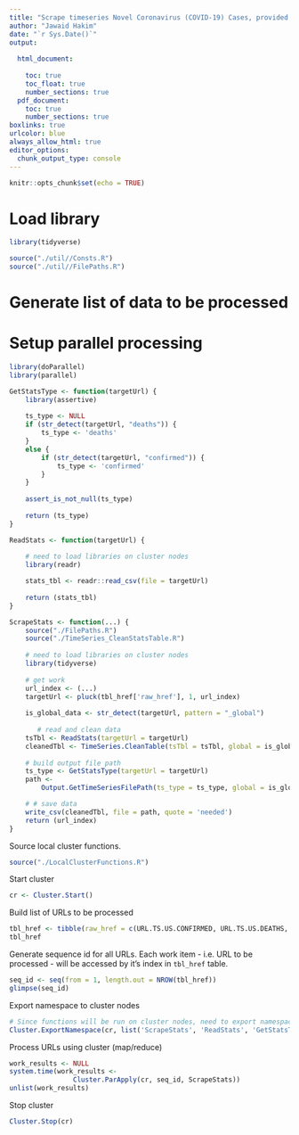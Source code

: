 ```yaml
---
title: "Scrape timeseries Novel Coronavirus (COVID-19) Cases, provided by JHU CSSE"
author: "Jawaid Hakim"
date: "`r Sys.Date()`"
output:
  
  html_document:
    
    toc: true
    toc_float: true
    number_sections: true
  pdf_document: 
    toc: true
    number_sections: true
boxlinks: true
urlcolor: blue
always_allow_html: true
editor_options: 
  chunk_output_type: console
---
```


```r
knitr::opts_chunk$set(echo = TRUE)
```

# Load library

```r
library(tidyverse)
```

```r
source("./util//Consts.R")
source("./util//FilePaths.R")
```

# Generate list of data to be processed

# Setup parallel processing

```r
library(doParallel)
library(parallel)
```

```r
GetStatsType <- function(targetUrl) {
    library(assertive)
    
    ts_type <- NULL
    if (str_detect(targetUrl, "deaths")) {
        ts_type <- 'deaths'
    }
    else {
        if (str_detect(targetUrl, "confirmed")) {
            ts_type <- 'confirmed'
        }
    }
    
    assert_is_not_null(ts_type)
    
    return (ts_type)
}

ReadStats <- function(targetUrl) {
    
    # need to load libraries on cluster nodes
    library(readr)

    stats_tbl <- readr::read_csv(file = targetUrl)
    
    return (stats_tbl)    
}

ScrapeStats <- function(...) {
    source("./FilePaths.R")
    source("./TimeSeries_CleanStatsTable.R")
    
    # need to load libraries on cluster nodes
    library(tidyverse)
    
    # get work
    url_index <- (...)
    targetUrl <- pluck(tbl_href['raw_href'], 1, url_index)
    
    is_global_data <- str_detect(targetUrl, pattern = "_global")
 
       # read and clean data
    tsTbl <- ReadStats(targetUrl = targetUrl)
    cleanedTbl <- TimeSeries.CleanTable(tsTbl = tsTbl, global = is_global_data)
    
    # build output file path
    ts_type <- GetStatsType(targetUrl = targetUrl)
    path <-
        Output.GetTimeSeriesFilePath(ts_type = ts_type, global = is_global_data)

    # # save data
    write_csv(cleanedTbl, file = path, quote = 'needed')
    return (url_index)
}
```

Source local cluster functions.

```r
source("./LocalClusterFunctions.R")
```

Start cluster
```r
cr <- Cluster.Start()
```

Build list of URLs to be processed
```r
tbl_href <- tibble(raw_href = c(URL.TS.US.CONFIRMED, URL.TS.US.DEATHS, URL.TS.GLOBAL.CONFIRMED, URL.TS.GLOBAL.DEATHS))
tbl_href
```

Generate sequence id for all URLs. Each work item - i.e. URL to be processed - will be accessed by it's index in `tbl_href` table.

```r
seq_id <- seq(from = 1, length.out = NROW(tbl_href))
glimpse(seq_id)
```

Export namespace to cluster nodes
```r
# Since functions will be run on cluster nodes, need to export namespace
Cluster.ExportNamespace(cr, list('ScrapeStats', 'ReadStats', 'GetStatsType', 'tbl_href'))
```

Process URLs using cluster (map/reduce)
```r
work_results <- NULL
system.time(work_results <-
                Cluster.ParApply(cr, seq_id, ScrapeStats))
unlist(work_results)
```

Stop  cluster
```r
Cluster.Stop(cr)

```
